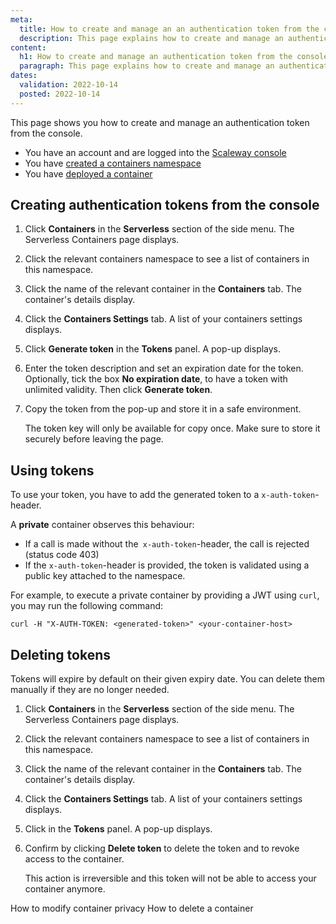 ```yaml
---
meta:
  title: How to create and manage an an authentication token from the console
  description: This page explains how to create and manage an authentication token from the console
content:
  h1: How to create and manage an authentication token from the console
  paragraph: This page explains how to create and manage an authentication token from the console
dates:
  validation: 2022-10-14
  posted: 2022-10-14
---
```


This page shows you how to create and manage an authentication token from the console.

<Message type="requirement">

  - You have an account and are logged into the [Scaleway console](https://console.scaleway.com)
  - You have [created a containers namespace](/compute/containers/how-to/deploy-a-container/)
  - You have [deployed a container](/compute/containers/how-to/deploy-a-container/)

</Message>

## Creating authentication tokens from the console 

1. Click **Containers** in the **Serverless** section of the side menu. The Serverless Containers page displays.

2. Click the relevant containers namespace to see a list of containers in this namespace.

3. Click the name of the relevant container in the **Containers** tab. The container's details display. 

4. Click the **Containers Settings** tab. A list of your containers settings displays. 

5. Click **Generate token** in the **Tokens** panel. A pop-up displays.

    <Lightbox src="scaleway-container-generate-token.webp" alt="" />

6. Enter the token description and set an expiration date for the token. Optionally, tick the box **No expiration date**, to have a token with unlimited validity. Then click **Generate token**.

7. Copy the token from the pop-up and store it in a safe environment. 

    <Message type="important">

    The token key will only be available for copy once. Make sure to store it securely before leaving the page.

    </Message>

## Using tokens

To use your token, you have to add the generated token to a `x-auth-token`-header.

A **private** container observes this behaviour:

* If a call is made without the` x-auth-token`-header, the call is rejected (status code 403)
* If the `x-auth-token`-header is provided, the token is validated using a public key attached to the namespace.

For example, to execute a private container by providing a JWT using `curl`, you may run the following command:
```
curl -H "X-AUTH-TOKEN: <generated-token>" <your-container-host>
```

## Deleting tokens 

Tokens will expire by default on their given expiry date. You can delete them manually if they are no longer needed. 

1. Click **Containers** in the **Serverless** section of the side menu. The Serverless Containers page displays.

2. Click the relevant containers namespace to see a list of containers in this namespace.

3. Click the name of the relevant container in the **Containers** tab. The container's details display. 

4. Click the **Containers Settings** tab. A list of your containers settings displays. 

5. Click <Icon name="delete" /> in the **Tokens** panel. A pop-up displays.

6. Confirm by clicking **Delete token** to delete the token and to revoke access to the container. 

    <Message type="important">

    This action is irreversible and this token will not be able to access your container anymore.

    </Message>

<Navigation title="See Also">
  <PreviousButton to="/compute/containers/how-to/modify-container-privacy/">How to modify container privacy</PreviousButton>
  <NextButton to="/compute/containers/how-to/delete-a-container/">How to delete a container</NextButton>
</Navigation>